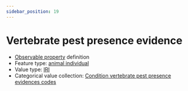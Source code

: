 ```yaml
---
sidebar_position: 19
---
```



# Vertebrate pest presence evidence

- [Observable property](/viewers/dawe-vocabs?uri=https://linked.data.gov.au/def/test/dawe-cv/adc24cd3-b652-4696-bca0-b881b0111cdb) definition
- Feature type: [animal individual](http://linked.data.gov.au/def/tern-cv/ecb855ed-50e1-4299-8491-861759ef40b7)
- Value type: [IRI](https://w3id.org/tern/ontologies/tern/IRI)
- Categorical value collection: [Condition vertebrate pest presence evidences codes](/viewers/dawe-vocabs?uri=https://linked.data.gov.au/def/test/dawe-cv/69638c57-1c38-47e1-8bae-c821411c3a30)

<Example protocolModule="condition" observableProperty="https://linked.data.gov.au/def/test/dawe-cv/adc24cd3-b652-4696-bca0-b881b0111cdb" />
